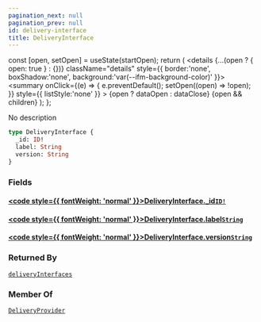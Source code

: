 ```yaml
---
pagination_next: null
pagination_prev: null
id: delivery-interface
title: DeliveryInterface
---
```









  const [open, setOpen] = useState(startOpen);
  return (
    <details {...(open ? { open: true } : {})} className="details" style={{ border:'none', boxShadow:'none', background:'var(--ifm-background-color)' }}>
      <summary
        onClick={(e) => {
          e.preventDefault();
          setOpen((open) => !open);
        }}
        style={{ listStyle:'none' }}
      >
      {open ? dataOpen : dataClose}
      </summary>
      {open && children}
    </details>
  );
};








No description


```graphql
type DeliveryInterface {
  _id: ID!
  label: String
  version: String
}
```




### Fields

#### [<code style={{ fontWeight: 'normal' }}>DeliveryInterface.<b>_id</b></code>](#)<Bullet />[`ID!`](/types/scalars/id.mdx) <Badge class="badge badge--secondary" text="non-null"/> <Badge class="badge badge--secondary" text="scalar"/> 



#### [<code style={{ fontWeight: 'normal' }}>DeliveryInterface.<b>label</b></code>](#)<Bullet />[`String`](/types/scalars/string.mdx) <Badge class="badge badge--secondary" text="scalar"/> 



#### [<code style={{ fontWeight: 'normal' }}>DeliveryInterface.<b>version</b></code>](#)<Bullet />[`String`](/types/scalars/string.mdx) <Badge class="badge badge--secondary" text="scalar"/> 







### Returned By

[`deliveryInterfaces`](/operations/queries/delivery-interfaces.mdx)  <Badge class="badge badge--secondary" text="query"/>

### Member Of

[`DeliveryProvider`](/types/objects/delivery-provider.mdx)  <Badge class="badge badge--secondary" text="object"/>


